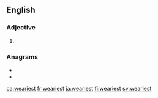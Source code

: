 ==English==

===Adjective===
{{head|en|adjective superlative form}}

# {{en-superlative of|weary}}

===Anagrams===
* {{l|en|as it were}}
* {{l|en|sweatier}}

[[ca:weariest]]
[[fr:weariest]]
[[ja:weariest]]
[[fi:weariest]]
[[sv:weariest]]